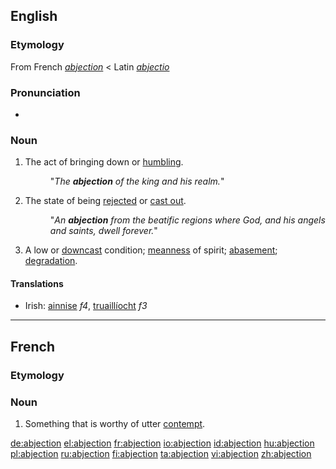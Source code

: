==English==

===Etymology===
From French ''[[abjection#French|abjection]]'' < Latin ''[[abjectio]]''

===Pronunciation===
* {{IPA|/æbˈdʒɛkʃən/}}

===Noun===
{{en-noun}}

# The act of bringing down or [[humbling]].
#: "''The '''abjection''' of the king and his realm.''"
# {{uncommon}} The state of being [[rejected]] or [[cast out]].
#: "''An '''abjection''' from the beatific regions where God, and his angels and saints, dwell forever.''"
# A low or [[downcast]] condition; [[meanness]] of spirit; [[abasement]]; [[degradation]].

====Translations====
{{trans-top|the act of bringing down or humbling}}
{{trans-mid}}
{{trans-bottom}}

{{trans-top|the state of being rejected or cast out}}
{{trans-mid}}
{{trans-bottom}}

{{trans-top|a low or downcast condition}}
* Irish: [[ainnise]] ''f4'', [[truaillíocht]] ''f3''
{{trans-mid}}
{{trans-bottom}}

----
==French==
===Etymology===
{{suffix|abject|tion}}
===Noun===
{{fr-noun|f}}
# {{literary|lang=fr}} Something that is worthy of utter [[contempt]].

[[de:abjection]]
[[el:abjection]]
[[fr:abjection]]
[[io:abjection]]
[[id:abjection]]
[[hu:abjection]]
[[pl:abjection]]
[[ru:abjection]]
[[fi:abjection]]
[[ta:abjection]]
[[vi:abjection]]
[[zh:abjection]]